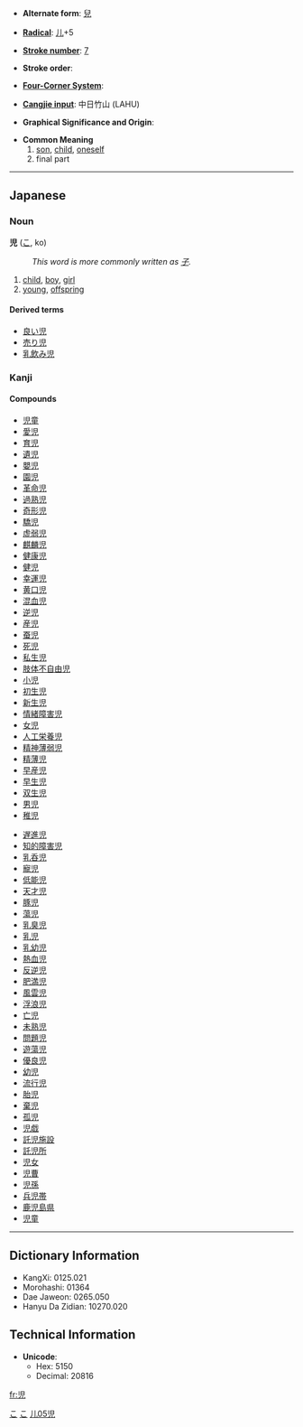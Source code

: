 * '''Alternate form''': [[兒]]

* '''[[Wiktionary:Chinese radical index| Radical]]''': [[Wiktionary:Chinese radical index 儿|儿]]+5

* '''[[Wiktionary:Chinese total strokes index|Stroke number]]''': [[Wiktionary:Chinese total strokes index 7|7]]

* '''Stroke order''': 

* '''[[Wiktionary:Chinese four corner index|Four-Corner System]]''': 

* '''[[Wiktionary:Chinese Cangjie index|Cangjie input]]''': 中日竹山 (LAHU)

* '''Graphical Significance and Origin''': 

* '''Common Meaning'''
*# [[son]], [[child]], [[oneself]]
*# final part

----

==Japanese==
[[Category:Japanese language|こ]]
===Noun===
[[Category:Japanese nouns|こ]]
'''児''' ([[こ]], ko)
:''This word is more commonly written as [[子]].''
# [[child]], [[boy]], [[girl]]
# [[young]], [[offspring]]
====Derived terms====
*[[良い児]]
*[[売り児]]
*[[乳飲み児]]

===Kanji===
{{kanji|[[じ]] (ji), [[に]] (ni), [[げい]] (gei)|[[こ]] (ko)}}
====Compounds====
{{top}}
*[[児童]]
*[[愛児]]
*[[育児]]
*[[遺児]]
*[[嬰児]]
*[[園児]]
*[[革命児]]
*[[過熟児]]
*[[奇形児]]
*[[驕児]]
*[[虚弱児]]
*[[麒麟児]]
*[[健康児]]
*[[健児]]
*[[幸運児]]
*[[黄口児]]
*[[混血児]]
*[[逆児]]
*[[産児]]
*[[蚕児]]
*[[死児]]
*[[私生児]]
*[[肢体不自由児]]
*[[小児]]
*[[初生児]]
*[[新生児]]
*[[情緒障害児]]
*[[女児]]
*[[人工栄養児]]
*[[精神薄弱児]]
*[[精薄児]]
*[[早産児]]
*[[早生児]]
*[[双生児]]
*[[男児]]
*[[稚児]]
{{mid}}
*[[遅進児]]
*[[知的障害児]]
*[[乳呑児]]
*[[寵児]]
*[[低能児]]
*[[天才児]]
*[[豚児]]
*[[蕩児]]
*[[乳臭児]]
*[[乳児]]
*[[乳幼児]]
*[[熱血児]]
*[[反逆児]]
*[[肥満児]]
*[[風雲児]]
*[[浮浪児]]
*[[亡児]]
*[[未熟児]]
*[[問題児]]
*[[遊蕩児]]
*[[優良児]]
*[[幼児]]
*[[流行児]]
*[[胎児]]
*[[棄児]]
*[[孤児]]
*[[児戯]]
*[[託児施設]]
*[[託児所]]
*[[児女]]
*[[児曹]]
*[[児孫]]
*[[兵児帯]]
*[[鹿児島県]]
*[[児童]]
{{bottom}}

----

== Dictionary Information ==

* KangXi: 0125.021
* Morohashi: 01364
* Dae Jaweon: 0265.050
* Hanyu Da Zidian: 10270.020

== Technical Information ==

* '''Unicode''':
** Hex: 5150
** Decimal: 20816

[[Category:Japanese kanji|儿05児]]

[[fr:児]]
